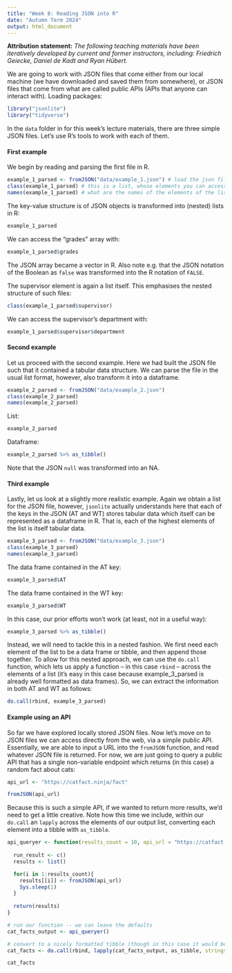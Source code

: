 ```yaml
---
title: "Week 8: Reading JSON into R"
date: "Autumn Term 2024"
output: html_document
---
```


**Attribution statement:** _The following teaching materials have been iteratively developed by current and former instructors, including: Friedrich Geiecke, Daniel de Kadt and Ryan Hübert._

We are going to work with JSON files that come either from our local machine (we have downloaded and saved them from somewhere), or JSON files that come from what are called public APIs (APIs that anyone can interact with). Loading packages:

```r
library("jsonlite")
library("tidyverse")
```

In the `data` folder in for this week's lecture materials, there are three simple JSON files. Let's use R's tools to work with each of them.

#### First example

We begin by reading and parsing the first file in R.

```r
example_1_parsed <- fromJSON("data/example_1.json") # load the json file
class(example_1_parsed) # this is a list, whose elements you can access with `$`
names(example_1_parsed) # what are the names of the elements of the list?
```

The key-value structure is of JSON objects is transformed into (nested) lists in R:

```r
example_1_parsed
```

We can access the "grades" array with:

```r
example_1_parsed$grades
```

The JSON array became a vector in R. Also note e.g. that the JSON notation of the Boolean as `false` was transformed into the R notation of `FALSE`.

The supervisor element is again a list itself. This emphasises the nested structure of such files:

```r
class(example_1_parsed$supervisor)
```

We can access the supervisor's department with:

```r
example_1_parsed$supervisor$department
```

#### Second example

Let us proceed with the second example. Here we had built the JSON file such that it contained a tabular data structure. We can parse the file in the usual list format, however, also transform it into a dataframe.

```r
example_2_parsed <- fromJSON("data/example_2.json")
class(example_2_parsed)
names(example_2_parsed)
```

List:

```r
example_2_parsed
```

Dataframe:

```r
example_2_parsed %>% as_tibble()
```

Note that the JSON `null` was transformed into an NA.

#### Third example

Lastly, let us look at a slightly more realistic example. Again we obtain a list for the JSON file, however, `jsonlite` actually understands here that each of the keys in the JSON (AT and WT) stores tabular data which itself can be represented as a dataframe in R. That is, each of the highest elements of the list is itself tabular data. 

```r
example_3_parsed <- fromJSON("data/example_3.json")
class(example_3_parsed)
names(example_3_parsed)
```

The data frame contained in the AT key:

```r
example_3_parsed$AT
```

The data frame contained in the WT key:

```r
example_3_parsed$WT
```

In this case, our prior efforts won't work (at least, not in a useful way):

```r
example_3_parsed %>% as_tibble()
```

Instead, we will need to tackle this in a nested fashion. We first need each element of the list to be a data frame or tibble, and then append those  together. To allow for this nested approach, we can use the `do.call` function, which lets us apply a function -- in this case `rbind` -- across the elements of a list (it's easy in this case because example_3_parsed is already well formatted as data frames). So, we can extract the information in both AT and WT as follows:

```r
do.call(rbind, example_3_parsed)
```

#### Example using an API

So far we have explored locally stored JSON files. Now let's move on to JSON files we can access directly from the web, via a simple public API. Essentially, we are able to input a URL into the `fromJSON` function, and read whatever JSON file is returned. For now, we are just going to query a public API that has a single non-variable endpoint which returns (in this case) a random fact about cats:  

```r
api_url <- "https://catfact.ninja/fact"

fromJSON(api_url)
```

Because this is such a simple API, if we wanted to return more results, we'd need to get a little creative. Note how this time we include, within our `do.call` an `lapply` across the elements of our output list, converting each element into a tibble with `as_tibble`. 

```r
api_queryer <- function(results_count = 10, api_url = "https://catfact.ninja/fact"){
  
  run_result <- c()
  results <- list()

  for(i in 1:results_count){
    results[[i]] <- fromJSON(api_url)  
    Sys.sleep(1)
  }
  
  return(results)
}

# run our function -- we can leave the defaults
cat_facts_output <- api_queryer()

# convert to a nicely formatted tibble (though in this case it would be ideal if it were a kibble -- this is a cat joke):
cat_facts <- do.call(rbind, lapply(cat_facts_output, as_tibble, stringsAsFactors = FALSE))

cat_facts
```
